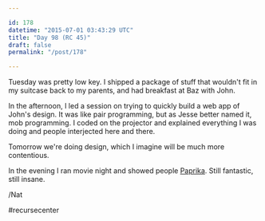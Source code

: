 ```yaml
---

id: 178
datetime: "2015-07-01 03:43:29 UTC"
title: "Day 98 (RC 45)"
draft: false
permalink: "/post/178"

---
```


Tuesday was pretty low key. I shipped a package of stuff that wouldn't fit in my suitcase back to my parents, and had breakfast at Baz with John.

In the afternoon, I led a session on trying to quickly build a web app of John's design. It was like pair programming, but as Jesse better named it, mob programming. I coded on the projector and explained everything I was doing and people interjected here and there.

Tomorrow we're doing design, which I imagine will be much more contentious.

In the evening I ran movie night and showed people [Paprika](http://www.imdb.com/title/tt0851578/). Still fantastic, still insane.

/Nat

#recursecenter

